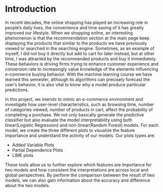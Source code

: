 # Introduction

In recent decades, the online shopping has played an increasing role in people's daily lives, the convenience and time saving of it has greatly improved our lifestyle. When we shopping online, an interesting phenomenon is that the recommendation section at the main page keep displaying the products that similar to the products we have previously viewed or searched in the searching engine. Sometimes, as an example of myself, I did not buy it directly but add to cart for later instead, but at other time, I was attracted by the recommended products and buy it immediately. These behaviors is driving firms trying to enhance customer experience and conversion rate to increasingly value knowledge of the elements influencing e-commerce buying behavior. With the machine learning course we have learned this semester, although its algorithms can precisely forecast the user's behavior, it is also vital to know why a model produce particular predictions.


In this project, we intends to mimic an e-commerce environment and investigate how user-level characteristics, such as browsing time, number of categories viewed, number of products in cart, affect the probability of completing a purchase. We not only basically generate the predictive classifier but also evaluate the model interpretability using both linear(Logistic Regression) and non-linear(Random Forest) models. For each model, we create the three different plots to visualize the feature importance and understand the activity of our models. Our plots types are:

  - Added Variable Plots
  - Partial Dependence Plots
  - LIME plots
  
These tools allow us to further explore which features are importance for two models and how consistent the interpretations are across local and global perspectives. By perform the comparison between the result of two models, we can also gain information about the accuracy and difference about the two models.


